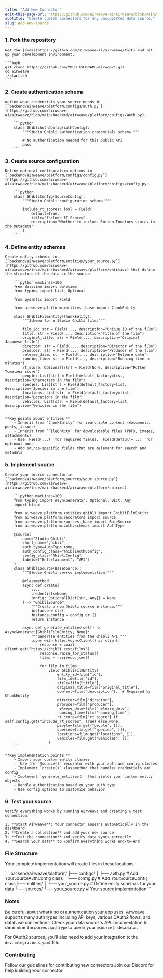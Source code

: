 ```yaml
---
title: "Add New Connector"
edit-this-page-url: https://github.com/airweave-ai/airweave/blob/main/fern/docs/pages/add-new-source.mdx
subtitle: "Create custom connectors for any unsupported data source."
slug: add-new-source
---
```


### 1. Fork the repository
    Get the [code](https://github.com/airweave-ai/airweave/fork) and set up your development environment.

    ```bash
    git clone https://github.com/YOUR_USERNAME/airweave.git
    cd airweave
    ./start.sh
    ```

### 2. Create authentication schema

    Define what credentials your source needs in [`backend/airweave/platform/configs/auth.py`](https://github.com/airweave-ai/airweave/blob/main/backend/airweave/platform/configs/auth.py).

        ```python
        class GhibliAuthConfig(AuthConfig):
            """Studio Ghibli authentication credentials schema."""

            # No authentication needed for this public API
            pass
        ```

### 3. Create source configuration
    Define optional configuration options in [`backend/airweave/platform/configs/config.py`](https://github.com/airweave-ai/airweave/blob/main/backend/airweave/platform/configs/config.py).

        ```python
        class GhibliConfig(SourceConfig):
            """Studio Ghibli configuration schema."""

            include_rt_scores: bool = Field(
                default=True,
                title="Include RT Scores",
                description="Whether to include Rotten Tomatoes scores in the metadata"
            )
        ```

### 4. Define entity schemas

    Create entity schemas in [`backend/airweave/platform/entities/your_source.py`](https://github.com/airweave-ai/airweave/tree/main/backend/airweave/platform/entities) that define the structure of the data in the source.

        ```python maxLines=100
        from datetime import datetime
        from typing import List, Optional

        from pydantic import Field

        from airweave.platform.entities._base import ChunkEntity

        class GhibliFilmEntity(ChunkEntity):
            """Schema for a Studio Ghibli film."""

            film_id: str = Field(..., description="Unique ID of the film")
            title: str = Field(..., description="Title of the film")
            original_title: str = Field(..., description="Original Japanese title")
            director: str = Field(..., description="Director of the film")
            producer: str = Field(..., description="Producer of the film")
            release_date: str = Field(..., description="Release date")
            running_time: str = Field(..., description="Running time in minutes")
            rt_score: Optional[str] = Field(None, description="Rotten Tomatoes score")
            people: List[str] = Field(default_factory=list, description="Characters in the film")
            species: List[str] = Field(default_factory=list, description="Species in the film")
            locations: List[str] = Field(default_factory=list, description="Locations in the film")
            vehicles: List[str] = Field(default_factory=list, description="Vehicles in the film")
        ```

    **Key points about entities:**
        - Inherit from `ChunkEntity` for searchable content (documents, posts, issues)
        - Inherit from `FileEntity` for downloadable files (PDFs, images, attachments)
        - Use `Field(...)` for required fields, `Field(default=...)` for optional ones
        - Add source-specific fields that are relevant for search and metadata

### 5. Implement source

    Create your source connector in [`backend/airweave/platform/sources/your_source.py`](https://github.com/airweave-ai/airweave/tree/main/backend/airweave/platform/sources).

        ```python maxLines=100
        from typing import AsyncGenerator, Optional, Dict, Any
        import httpx

        from airweave.platform.entities.ghibli import GhibliFilmEntity
        from airweave.platform.decorators import source
        from airweave.platform.sources._base import BaseSource
        from airweave.platform.auth.schemas import AuthType

        @source(
            name="Studio Ghibli",
            short_name="ghibli",
            auth_type=AuthType.none,
            auth_config_class="GhibliAuthConfig",
            config_class="GhibliConfig",
            labels=["Entertainment", "API"]
        )
        class GhibliSource(BaseSource):
            """Studio Ghibli source implementation."""

            @classmethod
            async def create(
                cls,
                credentials=None,
                config: Optional[Dict[str, Any]] = None
            ) -> "GhibliSource":
                """Create a new Ghibli source instance."""
                instance = cls()
                instance.config = config or {}
                return instance

            async def generate_entities(self) -> AsyncGenerator[GhibliFilmEntity, None]:
                """Generate entities from the Ghibli API."""
                async with httpx.AsyncClient() as client:
                    response = await client.get("https://ghibli.rest/films")
                    response.raise_for_status()
                    films = response.json()

                    for film in films:
                        yield GhibliFilmEntity(
                            entity_id=film["id"],
                            film_id=film["id"],
                            title=film["title"],
                            original_title=film["original_title"],
                            content=film["description"],  # Required by ChunkEntity
                            director=film["director"],
                            producer=film["producer"],
                            release_date=film["release_date"],
                            running_time=film["running_time"],
                            rt_score=film["rt_score"] if self.config.get("include_rt_scores", True) else None,
                            people=film.get("people", []),
                            species=film.get("species", []),
                            locations=film.get("locations", []),
                            vehicles=film.get("vehicles", [])
                        )
        ```

    **Key implementation points:**
        - Import your custom entity classes
        -  Use the `@source()` decorator with your auth and config classes
        - Implement `create()` classmethod that handles credentials and config
        - Implement `generate_entities()` that yields your custom entity objects
        - Handle authentication based on your auth type
        - Use config options to customize behavior

### 6. Test your source

    Verify everything works by running Airweave and creating a test connection.

    1. **Start Airweave**: Your connector appears automatically in the dashboard
    2. **Create a collection** and add your new source
    3. **Test the connection** and verify data syncs correctly
    4. **Search your data** to confirm everything works end-to-end

### File Structure

Your complete implementation will create files in these locations:

<CodeBlock title="File structure">
```
backend/airweave/platform/
├── configs/
│   ├── auth.py              # Add YourSourceAuthConfig class
│   └── config.py            # Add YourSourceConfig class
├── entities/
│   └── your_source.py       # Define entity schemas for your data
└── sources/
    └── your_source.py       # Your source implementation
```
</CodeBlock>

### Notes

Be careful about what kind of authentication your app uses. Airweave supports many auth types including API keys, various OAuth2 flows, and database connections. Check your data source's API documentation to determine the correct `AuthType` to use in your `@source()` decorator.

For OAuth2 sources, you'll also need to add your integration to the [`dev.integrations.yaml`](https://github.com/airweave-ai/airweave/blob/main/backend/airweave/platform/auth/yaml/dev.integrations.yaml) file.

### Contributing

<CardGroup cols={2}>
  <Card
    title="Contribution Guidelines"
    icon="fa-solid fa-code-pull-request"
    href="https://github.com/airweave-ai/airweave/blob/main/CONTRIBUTING.md"
  >
    Follow our guidelines for contributing new connectors
  </Card>
  <Card
    title="Get Help"
    icon="fa-brands fa-discord"
    href="https://discord.gg/484HY9Ehxt"
  >
    Join our Discord for help building your connector
  </Card>
</CardGroup>
